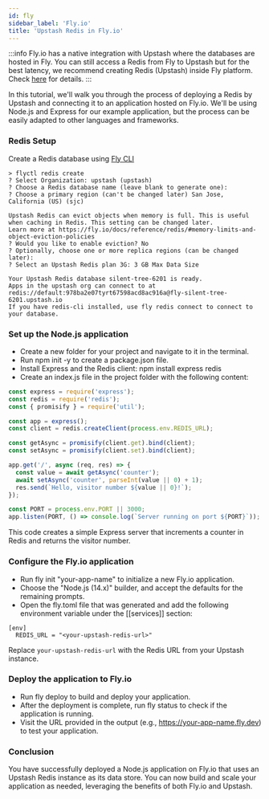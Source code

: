```yaml
---
id: fly
sidebar_label: 'Fly.io'
title: 'Upstash Redis in Fly.io'
---
```


:::info
Fly.io has a native integration with Upstash where the databases are hosted in Fly. You can still access a Redis  from Fly to Upstash but for the best latency, we recommend creating Redis (Upstash) inside Fly platform. Check [here](https://fly.io/docs/reference/redis/) for details. 
:::

In this tutorial, we'll walk you through the process of deploying a Redis by Upstash and connecting it to an application hosted on Fly.io. We'll be using Node.js and Express for our example application, but the process can be easily adapted to other languages and frameworks.              

### Redis Setup

Create a Redis database using [Fly CLI](https://fly.io/docs/hands-on/install-flyctl/)

```shell
> flyctl redis create
? Select Organization: upstash (upstash)
? Choose a Redis database name (leave blank to generate one):
? Choose a primary region (can't be changed later) San Jose, California (US) (sjc)

Upstash Redis can evict objects when memory is full. This is useful when caching in Redis. This setting can be changed later.
Learn more at https://fly.io/docs/reference/redis/#memory-limits-and-object-eviction-policies
? Would you like to enable eviction? No
? Optionally, choose one or more replica regions (can be changed later):
? Select an Upstash Redis plan 3G: 3 GB Max Data Size

Your Upstash Redis database silent-tree-6201 is ready.
Apps in the upstash org can connect to at redis://default:978ba2e07tyrt67598acd8ac916a@fly-silent-tree-6201.upstash.io
If you have redis-cli installed, use fly redis connect to connect to your database.
```                   


### Set up the Node.js application
- Create a new folder for your project and navigate to it in the terminal.
- Run npm init -y to create a package.json file.
- Install Express and the Redis client: npm install express redis
- Create an index.js file in the project folder with the following content:
```js
const express = require('express');
const redis = require('redis');
const { promisify } = require('util');

const app = express();
const client = redis.createClient(process.env.REDIS_URL);

const getAsync = promisify(client.get).bind(client);
const setAsync = promisify(client.set).bind(client);

app.get('/', async (req, res) => {
  const value = await getAsync('counter');
  await setAsync('counter', parseInt(value || 0) + 1);
  res.send(`Hello, visitor number ${value || 0}!`);
});

const PORT = process.env.PORT || 3000;
app.listen(PORT, () => console.log(`Server running on port ${PORT}`));

```

This code creates a simple Express server that increments a counter in Redis and returns the visitor number.
    
### Configure the Fly.io application

- Run fly init "your-app-name" to initialize a new Fly.io application.
- Choose the "Node.js (14.x)" builder, and accept the defaults for the remaining prompts.
- Open the fly.toml file that was generated and add the following environment variable under the [[services]] section:

```shell
[env]
  REDIS_URL = "<your-upstash-redis-url>"
```

Replace `your-upstash-redis-url` with the Redis URL from your Upstash instance.

### Deploy the application to Fly.io

- Run fly deploy to build and deploy your application.
- After the deployment is complete, run fly status to check if the application is running.
- Visit the URL provided in the output (e.g., https://your-app-name.fly.dev) to test your application.
 
### Conclusion
You have successfully deployed a Node.js application on Fly.io that uses an Upstash Redis instance as its data store. You can now build and scale your application as needed, leveraging the benefits of both Fly.io and Upstash.
